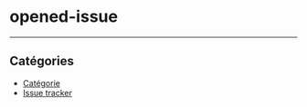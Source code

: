 # opened-issue

<Backlinks />

<hr />

## Catégories

- [Catégorie](/custom/categories)
- [Issue tracker](/custom/issue-tracker)
